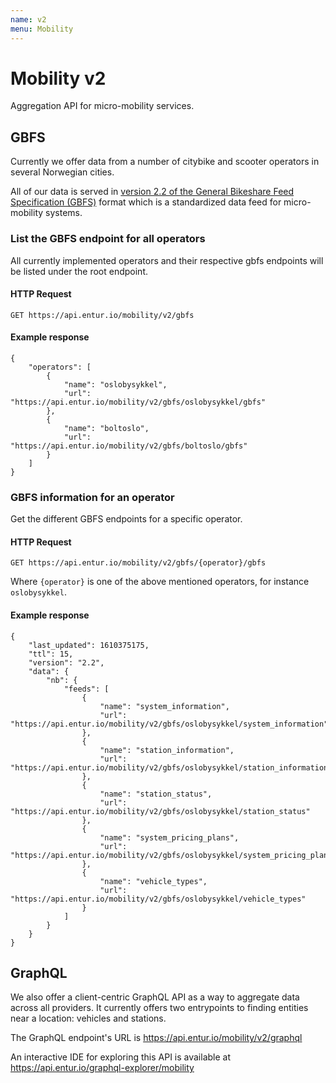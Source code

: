 ```yaml
---
name: v2
menu: Mobility
---
```


# Mobility v2

Aggregation API for micro-mobility services.

## GBFS

Currently we offer data from a number of citybike and scooter operators in several Norwegian cities.

All of our data is served in [version 2.2 of the General Bikeshare Feed Specification (GBFS)](https://github.com/NABSA/gbfs/blob/v2.2/gbfs.md) format which is a standardized data feed for micro-mobility systems.

### List the GBFS endpoint for all operators

All currently implemented operators and their respective gbfs endpoints will be listed under the root endpoint.

#### HTTP Request

`GET https://api.entur.io/mobility/v2/gbfs`

#### Example response

```
{
    "operators": [
        {
            "name": "oslobysykkel",
            "url": "https://api.entur.io/mobility/v2/gbfs/oslobysykkel/gbfs"
        },
        {
            "name": "boltoslo",
            "url": "https://api.entur.io/mobility/v2/gbfs/boltoslo/gbfs"
        }
    ]
}

```

### GBFS information for an operator

Get the different GBFS endpoints for a specific operator.

#### HTTP Request

`GET https://api.entur.io/mobility/v2/gbfs/{operator}/gbfs`

Where `{operator}` is one of the above mentioned operators, for instance `oslobysykkel`.

#### Example response

```
{
    "last_updated": 1610375175,
    "ttl": 15,
    "version": "2.2",
    "data": {
        "nb": {
            "feeds": [
                {
                    "name": "system_information",
                    "url": "https://api.entur.io/mobility/v2/gbfs/oslobysykkel/system_information"
                },
                {
                    "name": "station_information",
                    "url": "https://api.entur.io/mobility/v2/gbfs/oslobysykkel/station_information"
                },
                {
                    "name": "station_status",
                    "url": "https://api.entur.io/mobility/v2/gbfs/oslobysykkel/station_status"
                },
                {
                    "name": "system_pricing_plans",
                    "url": "https://api.entur.io/mobility/v2/gbfs/oslobysykkel/system_pricing_plans"
                },
                {
                    "name": "vehicle_types",
                    "url": "https://api.entur.io/mobility/v2/gbfs/oslobysykkel/vehicle_types"
                }
            ]
        }
    }
}
```

## GraphQL

We also offer a client-centric GraphQL API as a way to aggregate data across all providers. It currently offers two
entrypoints to finding entities near a location: vehicles and stations.

The GraphQL endpoint's URL is https://api.entur.io/mobility/v2/graphql

An interactive IDE for exploring this API is available at https://api.entur.io/graphql-explorer/mobility
